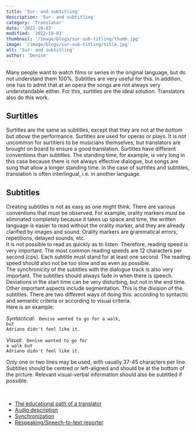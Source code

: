 ```yaml
---
title: 'Sur- and subtitling'
description: 'Sur- and subtitling'
category: 'Translator'
date: '2022-10-03'
modified: '2022-10-03'
thumbnail: '/image/blogs/sur-sub-titling/thumb.jpg'
image: '/image/blogs/sur-sub-titling/title.jpg'
alt: 'Sur- and subtitling'
author: 'Denise'
---
```


Many people want to watch films or series in the original language, but do not understand them 100%. Subtitles are very useful for this. In addition, one has to admit that at an opera the songs are not always very understandable either. For this, surtitles are the ideal solution. Translators also do this work.


## Surtitles

Surtitles are the same as subtitles, except that they are not at the *bottom* but *above* the performance. Surtitles are used for operas or plays. It is not uncommon for surtitlers to be musicians themselves, but translators are brought on board to ensure a good translation. Surtitles have different conventions than subtitles. The standing time, for example, is very long in this case because there is not always effective dialogue, but songs are sung that allow a longer standing time. In the case of surtitles and subtitles, translation is often interlingual, i.e. in another language.


## Subtitles

Creating subtitles is not as easy as one might think. There are various conventions that must be observed. For example, orality markers must be eliminated completely because it takes up space and time, the written language is easier to read without the orality marker, and they are already clarified by images and sound. Orality markers are grammatical errors, repetitions, delayed sounds, etc.<br />It is not possible to read as quickly as to listen. Therefore, reading speed is very important. The most common reading speeds are 12 characters per second (cps). Each subtitle must stand for at least one second. The reading speed should also not be too slow and as even as possible.<br/>The synchronicity of the subtitles with the dialogue track is also very important. The subtitles should always fade in when there is speech. Deviations in the start time can be very disturbing, but not in the end time.<br/>Other important aspects include segmentation. This is the division of the subtitles. There are two different ways of doing this: according to syntactic and semantic criteria or according to visual criteria.<br/>Here is an example:


*Syntactical:*
<code>
Denise wanted to go for a walk,<br />but Adriano didn't feel like it.
</code>

*Visual:*
<code>
Denise wanted to go for<br />a walk but Adriano didn't feel like it.
</code>


Only one or two lines may be used, with usually 37-45 characters per line. Subtitles should be centred or left-aligned and should be at the bottom of the picture. Relevant visual-verbal information should also be subtitled if possible.


<br />
<Hint title="Related articles" color="#155c66">
  <ul>
    <li><a href="../educational-path-of-a-translator">The educational path of a translator</a></li>
    <li><a href="../audio-description">Audio description</a></li>
    <li><a href="../synchronization">Synchronization</a></li>
    <li><a href="../respeaking">Respeaking/Speech-to-text reporter</a></li>
  </ul>
</Hint>